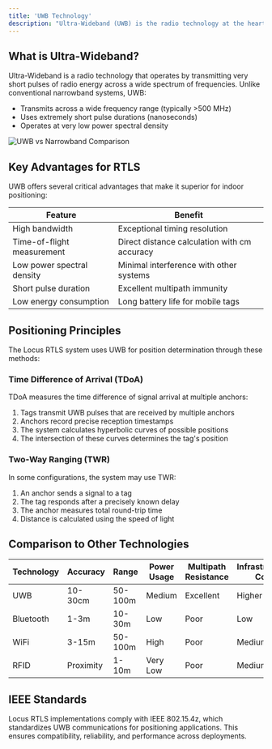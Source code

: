 ```yaml
---
title: 'UWB Technology'
description: "Ultra-Wideband (UWB) is the radio technology at the heart of the Locus RTLS system. This page explains the fundamentals of UWB and why it's ideal for high-precision indoor positioning."
---
```



## What is Ultra-Wideband?

Ultra-Wideband is a radio technology that operates by transmitting very short pulses of radio energy across a wide spectrum of frequencies. Unlike conventional narrowband systems, UWB:

- Transmits across a wide frequency range (typically >500 MHz)
- Uses extremely short pulse durations (nanoseconds)
- Operates at very low power spectral density

![UWB vs Narrowband Comparison](https://via.placeholder.com/600x300?text=UWB+vs+Narrowband+Spectrum)

## Key Advantages for RTLS

UWB offers several critical advantages that make it superior for indoor positioning:

| Feature | Benefit |
|---------|---------|
| High bandwidth | Exceptional timing resolution |
| Time-of-flight measurement | Direct distance calculation with cm accuracy |
| Low power spectral density | Minimal interference with other systems |
| Short pulse duration | Excellent multipath immunity |
| Low energy consumption | Long battery life for mobile tags |

## Positioning Principles

The Locus RTLS system uses UWB for position determination through these methods:

### Time Difference of Arrival (TDoA)

TDoA measures the time difference of signal arrival at multiple anchors:

1. Tags transmit UWB pulses that are received by multiple anchors
2. Anchors record precise reception timestamps
3. The system calculates hyperbolic curves of possible positions
4. The intersection of these curves determines the tag's position

### Two-Way Ranging (TWR)

In some configurations, the system may use TWR:

1. An anchor sends a signal to a tag
2. The tag responds after a precisely known delay
3. The anchor measures total round-trip time
4. Distance is calculated using the speed of light

## Comparison to Other Technologies

| Technology | Accuracy | Range | Power Usage | Multipath Resistance | Infrastructure Cost |
|------------|----------|-------|-------------|----------------------|---------------------|
| UWB | 10-30cm | 50-100m | Medium | Excellent | Higher |
| Bluetooth | 1-3m | 10-30m | Low | Poor | Low |
| WiFi | 3-15m | 50-100m | High | Poor | Medium |
| RFID | Proximity | 1-10m | Very Low | Poor | Medium |

## IEEE Standards

Locus RTLS implementations comply with IEEE 802.15.4z, which standardizes UWB communications for positioning applications. This ensures compatibility, reliability, and performance across deployments.
